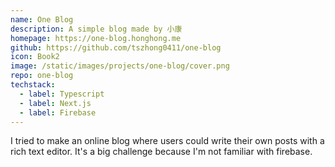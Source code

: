 ```yaml
---
name: One Blog
description: A simple blog made by 小康
homepage: https://one-blog.honghong.me
github: https://github.com/tszhong0411/one-blog
icon: Book2
image: /static/images/projects/one-blog/cover.png
repo: one-blog
techstack:
  - label: Typescript
  - label: Next.js
  - label: Firebase
---
```


I tried to make an online blog where users could write their own posts with a rich text editor. It's a big challenge because I'm not familiar with firebase.
